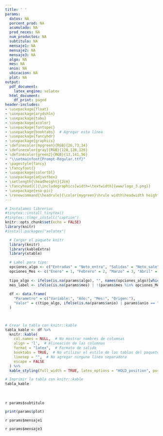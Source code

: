 ```yaml
---
title: ' '
params:
  datos: NA
  porcent_prod: NA
  acumulado: NA
  prod_neces: NA
  num_productos: NA
  subtitulo: NA
  mensaje1: NA
  mensaje2: NA
  mensaje3: NA
  algo: NA
  mes: NA
  anio: NA
  ubicacion: NA
  plot: NA
output:
  pdf_document:
    latex_engine: xelatex
  html_document:
    df_print: paged
header-includes:
- \usepackage{float}
- \usepackage{arydshln}
- \usepackage{tabu}
- \usepackage{xcolor}
- \usepackage{fontspec}
- \usepackage{booktabs}  # Agregar esta línea
- \usepackage{fancyhdr}
- \usepackage{graphicx}
- \definecolor{mygreen}{RGB}{26,73,34}
- \definecolor{gray}{RGB}{128,128,128}
- \definecolor{green2}{RGB}{13,141,56}
- "\\setmainfont{Prompt-Regular.ttf}"
- \pagestyle{fancy}
- \fancyfoot{} 
- \usepackage{colortbl}
- \usepackage{adjustbox}
- \setlength{\headheight}{2cm}
- \fancyhead[C]{\includegraphics[width=\textwidth]{www/logo_3.png}}
- \usepackage{eso-pic}
- \renewcommand{\headrule}{\color{mygreen}\hrule width\headwidth height\headrulewidth} 
---
```



```r
# Instalamos librerias
#tinytex::install_tinytex()
#tinytex::tlmgr_install("caption")
knitr::opts_chunk$set(echo = FALSE)
library(knitr)
#install.packages("xelatex")
```
<!-- Fecha -->
\begin{flushright}
\textcolor{gray}{Informe en línea generado el: `r format(Sys.Date(), "%d %B, %Y")`}
\end{flushright}

\section*{Parámetros con los cuales se generó el informe:}
```r
  # Cargar el paquete knitr
  library(knitr)
  library(kableExtra)
  library(xtable)

  # Label para tipo: 
  opciones_algo <- c("Entradas" = "Neto_entra", "Salidas" = "Neto_sale", "Entradas Locales" = "Neto_entra_local","Entradas Externas" = "Neto_entra_exter")
  opciones_Mes <- c("Enero" = 1, "Febrero" = 2, "Marzo" = 3, "Abril" = 4, "Mayo" = 5, "Junio" = 6, "Julio" = 7, "Agosto" = 8, "Septiembre" = 9, "Octubre" = 10, "Noviembre" = 11, "Diciembre" =12)
  
  tipo_algo <- ifelse(is.na(params$algo), "", names(opciones_algo)[which(opciones_algo == params$algo)])
  mes_label <- ifelse(is.na(params$mes) | !(params$mes %in% opciones_Mes), "Todos los meses", names(opciones_Mes)[which(opciones_Mes == params$mes)])
  
  df <- data.frame(
    "Parametro" = c("Variable:", "Año:", "Mes:", "Origen:"),
    "Valor" = c(tipo_algo, ifelse(is.na(params$anio) | params$anio == "todo", "Todos los años", params$anio), mes_label, ifelse(is.na(params$ubicacion) | params$ubicacion == "todo", "Todos los departamentos", params$ubicacion))
  )
  


# Crear la tabla con knitr::kable
tabla_kable <- df %>%
  knitr::kable(
    col.names = NULL,  # No mostrar nombres de columnas
    align = 'l',  # Alineación de las columnas
    format = "latex",  # Formato de salida
    booktabs = TRUE,  # No utilizar el estilo de las tablas del paquete booktabs
    linesep = "",  # No agregar ninguna línea separadora
    escape = FALSE
  ) %>%
  kable_styling(full_width = TRUE, latex_options = "HOLD_position", position = "left", bootstrap_options = "borderless")  # Estilo de la tabla con bordes blancos y cuadrícula completa

# Imprimir la tabla con knitr::kable
tabla_kable

```

<!-- Titulo del tablaro -->
\fontsize{14}{14} \selectfont \textcolor{mygreen}{Análisis de Pareto del flujo de alimentos en Antioquia}\
\fontsize{12}{12} \selectfont \textcolor{green2}{Productos principales por volumen en flujo de alimentos en Antioquia.}\
<!-- Subtitulo -->
\fontsize{10}{10} \selectfont `r params$subtitulo`\
<!-- Grafica -->
```r
print(params$plot)
```

\fontsize{10}{10} \selectfont `r params$mensaje1`\

\fontsize{10}{10} \selectfont `r params$mensaje3`\


\fontsize{8}{8} \selectfont \textcolor{mygreen}{Fuente: Cálculos propios a partir de datos del Sistema de Información de Precios y Abastecimiento del Sector Agropecuario (SIPSA).}\
\fontsize{8}{8} \selectfont \textcolor{mygreen}{Se muestran los alimentos que reunen aproximadamente el 85\% del acumulado.}\
\fontsize{8}{8} \selectfont \textcolor{mygreen}{Entradas locales: Productos reportados con origen de territorios del departamento de Antioquia.}\
\fontsize{8}{8} \selectfont \textcolor{mygreen}{Entradas externas: Productos reportados con origen fuera del departamento de  Antioquia.}\

\AddToShipoutPictureBG*{\includegraphics[width=\paperwidth,height=3cm,keepaspectratio]{www/logo_2.png}}

